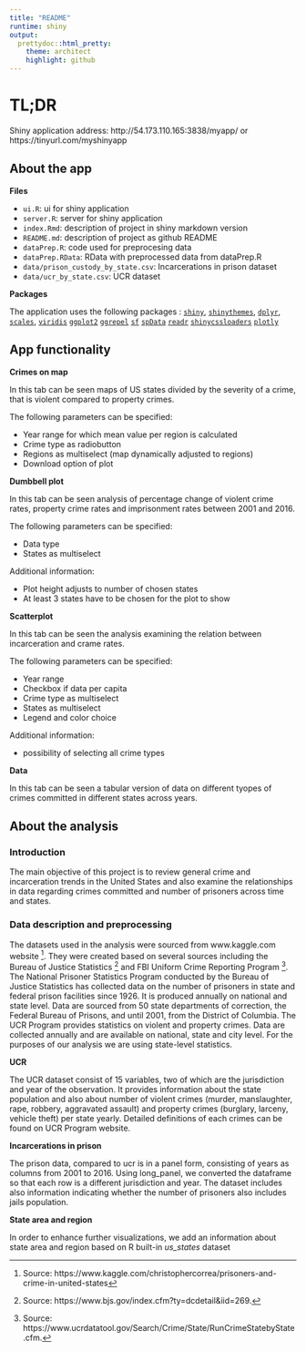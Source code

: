 ```yaml
---
title: "README"
runtime: shiny
output:
  prettydoc::html_pretty:
    theme: architect
    highlight: github
---
```


# TL;DR

Shiny application address: http://54.173.110.165:3838/myapp/ or https://tinyurl.com/myshinyapp

## About the app

**Files**

- `ui.R`: ui for shiny application  
- `server.R`: server for shiny application  
- `index.Rmd`: description of project in shiny markdown version
- `README.md`: description of project as github README
- `dataPrep.R`: code used for preprocesing data  
- `dataPrep.RData`: RData with preprocessed data from dataPrep.R  
- `data/prison_custody_by_state.csv`: Incarcerations in prison dataset  
- `data/ucr_by_state.csv`: UCR dataset
 
**Packages**

The application uses the following packages : 
[`shiny`](https://shiny.rstudio.com/), 
[`shinythemes`](https://rstudio.github.io/shinythemes/), 
[`dplyr`](https://github.com/tidyverse/dplyr),
[`scales`](https://github.com/r-lib/scales),
[`viridis `](https://ggplot2.tidyverse.org/reference/scale_viridis.html)
[`ggplot2`](https://ggplot2.tidyverse.org/)
[`ggrepel`](https://www.rdocumentation.org/packages/ggrepel/versions/0.7.0)
[`sf`](https://cran.r-project.org/web/packages/sf/index.html)
[`spData`](https://cran.r-project.org/web/packages/spData/index.html)
[`readr`](https://readr.tidyverse.org/)
[`shinycssloaders`](https://github.com/daattali/shinycssloaders)
[`plotly`](https://plotly.com/)

## App functionality


**Crimes on map**

In this tab can be seen maps of US states divided by the severity of a crime, that is violent compared to property crimes.

The following parameters can be specified:

 - Year range for which mean value per region is calculated
 - Crime type as radiobutton
 - Regions as multiselect (map dynamically adjusted to regions)
 - Download option of plot

**Dumbbell plot**

In this tab can be seen analysis of percentage change of violent crime rates, property crime rates and imprisonment rates between 2001 and 2016. 

The following parameters can be specified:

- Data type
- States as multiselect

Additional information:

- Plot height adjusts to number of chosen states
- At least 3 states have to be chosen for the plot to show

**Scatterplot**

In this tab can be seen the analysis examining the relation between incarceration and crame rates.

The following parameters can be specified:

- Year range
- Checkbox if data per capita
- Crime type as multiselect
- States as multiselect
- Legend and color choice

Additional information: 

- possibility of selecting all crime types

**Data**

In this tab can be seen a tabular version of data on different tyopes of crimes committed in different states across years.


## About the analysis

### Introduction

The main objective of this project is to review general crime and incarceration trends in the United States and also examine the relationships in data regarding crimes committed and number of prisoners across time and states. 

### Data description and preprocessing

The datasets used in the analysis were sourced from www.kaggle.com website [^kaggle]. They were created based on several sources including the Bureau of Justice Statistics [^bjs] and FBI Uniform Crime Reporting Program [^fbi]. The National Prisoner Statistics Program conducted by the Bureau of Justice Statistics has collected data on the number of prisoners in state and federal prison facilities since 1926. It is produced annually on national and state level. Data are sourced from 50 state departments of correction, the Federal Bureau of Prisons, and until 2001, from the District of Columbia. The UCR Program provides statistics on violent and property crimes. Data are collected annually and are available on national, state and city level. For the purposes of our analysis we are using state-level statistics.

**UCR**

The UCR dataset consist of 15 variables, two of which are the jurisdiction and year of the observation. It provides information about the state population and also about number of violent crimes (murder, manslaughter, rape, robbery, aggravated assault) and property crimes (burglary, larceny, vehicle theft) per state yearly. Detailed definitions of each crimes can be found on UCR Program website.

**Incarcerations in prison**

The prison data, compared to ucr is in a panel form, consisting of years as columns from 2001 to 2016. Using long_panel, we converted the dataframe so that each row is a different jurisdiction and year. The dataset includes also information indicating whether the number of prisoners also includes jails population.

**State area and region**

In order to enhance further visualizations, we add an information about state area and region based on R built-in *us_states* dataset



[^kaggle]: Source: https://www.kaggle.com/christophercorrea/prisoners-and-crime-in-united-states
[^bjs]: Source: https://www.bjs.gov/index.cfm?ty=dcdetail&iid=269.
[^fbi]: Source: https://www.ucrdatatool.gov/Search/Crime/State/RunCrimeStatebyState.cfm.
